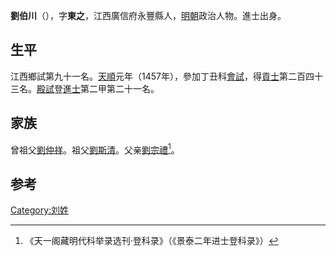 {{Otheruses|other=名为刘东之的其他人物|刘东之}}

'''劉伯川'''（{{bd|1434年||？}}），字'''東之'''，江西廣信府永豐縣人，[[明朝|明朝]]政治人物。進士出身。

== 生平 ==
江西鄉試第九十一名。[[天顺_(明朝)|天順]]元年（1457年），參加丁丑科[[會試|會試]]，得[[貢士|貢士]]第二百四十三名。[[殿試|殿試]]登[[進士|進士]]第二甲第二十一名。

== 家族 ==
曾祖父[[劉仲祥|劉仲祥]]。祖父[[劉斯清|劉斯清]]。父亲[[劉宗禮|劉宗禮]]<ref>《天一阁藏明代科举录选刊·登科录》（《景泰二年进士登科录》）</ref>。

==参考==
{{reflist}}

{{天順元年丁丑科殿試金榜}}

{{Authority control}}

{{DEFAULTSORT:}}
[[Category:刘姓|Category:刘姓]]


{{明朝人物小作品}}